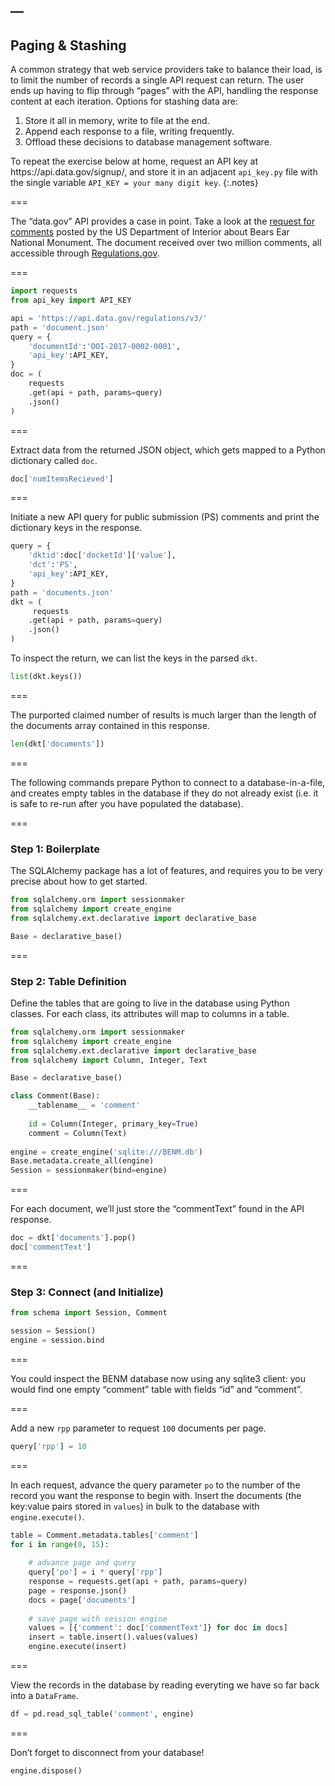 ---
---

## Paging & Stashing

A common strategy that web service providers take to balance their
load, is to limit the number of records a single API request can
return. The user ends up having to flip through "pages" with the API,
handling the response content at each iteration. Options for stashing
data are:

1. Store it all in memory, write to file at the end.
1. Append each response to a file, writing frequently.
1. Offload these decisions to database management software.

To repeat the exercise below at home, request an API key at
https://api.data.gov/signup/, and store it in an adjacent `api_key.py`
file with the single variable `API_KEY = your many digit key`.
{:.notes}

===

The "data.gov" API provides a case in point. Take a look at the
[request for comments](https://www.regulations.gov/docket?D=DOI-2017-0002)
posted by the US Department of Interior about Bears Ear National
Monument. The document received over two million comments, all
accessible through [Regulations.gov](https://www.regulations.gov).

===

```python
import requests
from api_key import API_KEY

api = 'https://api.data.gov/regulations/v3/'
path = 'document.json'
query = {
    'documentId':'DOI-2017-0002-0001',
    'api_key':API_KEY,
}
doc = (
    requests
    .get(api + path, params=query)
    .json()
)
```

===

Extract data from the returned JSON object, which gets mapped to a
Python dictionary called `doc`.

```python
doc['numItemsRecieved']
```

===

Initiate a new API query for public submission (PS) comments and print
the dictionary keys in the response.

```python
query = {
    'dktid':doc['docketId']['value'],
    'dct':'PS',
    'api_key':API_KEY,
}
path = 'documents.json'
dkt = (
     requests
    .get(api + path, params=query)
    .json()
)
```

To inspect the return, we can list the keys in the
parsed `dkt`.

```python
list(dkt.keys())
```

===

The purported claimed number of results is much larger than the length
of the documents array contained in this response.

```python
len(dkt['documents'])
```

===

The following commands prepare Python to connect to a
database-in-a-file, and creates empty tables in the database if they
do not already exist (i.e. it is safe to re-run after you have
populated the database).

===

### Step 1: Boilerplate

The SQLAlchemy package has a lot of features, and
requires you to be very precise about how to get started.

```python
from sqlalchemy.orm import sessionmaker
from sqlalchemy import create_engine
from sqlalchemy.ext.declarative import declarative_base

Base = declarative_base()
```

===

### Step 2: Table Definition

Define the tables that are going to live in the database
using Python classes. For each class, its attributes
will map to columns in a table.

```python
from sqlalchemy.orm import sessionmaker
from sqlalchemy import create_engine
from sqlalchemy.ext.declarative import declarative_base
from sqlalchemy import Column, Integer, Text

Base = declarative_base()

class Comment(Base):
    __tablename__ = 'comment'
    
    id = Column(Integer, primary_key=True)
    comment = Column(Text)
    
engine = create_engine('sqlite:///BENM.db')
Base.metadata.create_all(engine)
Session = sessionmaker(bind=engine)
```

===

For each document, we'll just store the "commentText" found in the API
response.

```python
doc = dkt['documents'].pop()
doc['commentText']
```
===

### Step 3: Connect (and Initialize)

```python
from schema import Session, Comment

session = Session()
engine = session.bind
```

===

You could inspect the BENM database now using any sqlite3 client: you
would find one empty "comment" table with fields "id" and "comment".

===

Add a new `rpp` parameter to request `100` documents per page.


```python
query['rpp'] = 10
```

===

In each request, advance the query parameter `po` to the number of the
record you want the response to begin with. Insert the documents (the
key:value pairs stored in `values`) in bulk to the database with
`engine.execute()`.

```python
table = Comment.metadata.tables['comment']
for i in range(0, 15):
    
    # advance page and query
    query['po'] = i * query['rpp']
    response = requests.get(api + path, params=query)
    page = response.json()
    docs = page['documents']
    
    # save page with session engine
    values = [{'comment': doc['commentText']} for doc in docs]
    insert = table.insert().values(values)
    engine.execute(insert)
```

===

View the records in the database by reading
everyting we have so far back into a `DataFrame`.

```python
df = pd.read_sql_table('comment', engine)
```

===

Don't forget to disconnect from your database!

```python
engine.dispose()
```
